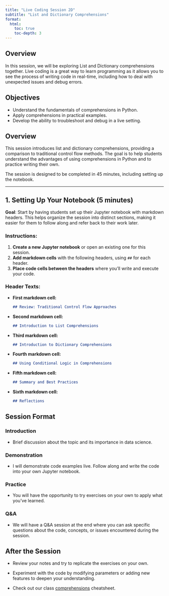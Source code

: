 ```yaml
---
title: "Live Coding Session 2D"
subtitle: "List and Dictionary Comprehensions"
format: 
  html:
    toc: true
    toc-depth: 3
---
```


## Overview

In this session, we will be exploring List and Dictionary comprehensions together. Live coding is a great way to learn programming as it allows you to see the process of writing code in real-time, including how to deal with unexpected issues and debug errors.

## Objectives

- Understand the fundamentals of comprehensions in Python.
- Apply comprehensions in practical examples.
- Develop the ability to troubleshoot and debug in a live setting.


## Overview

This session introduces list and dictionary comprehensions, providing a comparison to traditional control flow methods. The goal is to help students understand the advantages of using comprehensions in Python and to practice writing their own.

The session is designed to be completed in 45 minutes, including setting up the notebook.

---

## 1. Setting Up Your Notebook (5 minutes)

**Goal**: Start by having students set up their Jupyter notebook with markdown headers. This helps organize the session into distinct sections, making it easier for them to follow along and refer back to their work later.

### Instructions:

1. **Create a new Jupyter notebook** or open an existing one for this session.
2. **Add markdown cells** with the following headers, using `##` for each header.
3. **Place code cells between the headers** where you'll write and execute your code.

### Header Texts:

- **First markdown cell:**

  ```markdown
  ## Review: Traditional Control Flow Approaches
  ```

- **Second markdown cell:**

  ```markdown
  ## Introduction to List Comprehensions
  ```

- **Third markdown cell:**

  ```markdown
  ## Introduction to Dictionary Comprehensions
  ```

- **Fourth markdown cell:**

  ```markdown
  ## Using Conditional Logic in Comprehensions
  ```

- **Fifth markdown cell:**

  ```markdown
  ## Summary and Best Practices
  ```

- **Sixth markdown cell:**

  ```markdown
  ## Reflections
  ```


## Session Format

### Introduction

- Brief discussion about the topic and its importance in data science.

### Demonstration

- I will demonstrate code examples live. Follow along and write the code into your own Jupyter notebook.

### Practice

- You will have the opportunity to try exercises on your own to apply what you've learned.

### Q&A

- We will have a Q&A session at the end where you can ask specific questions about the code, concepts, or issues encountered during the session.

## After the Session

- Review your notes and try to replicate the exercises on your own.

- Experiment with the code by modifying parameters or adding new features to deepen your understanding.

- Check out our class [comprehensions](../cheatsheets/comprehensions.qmd) cheatsheet.




